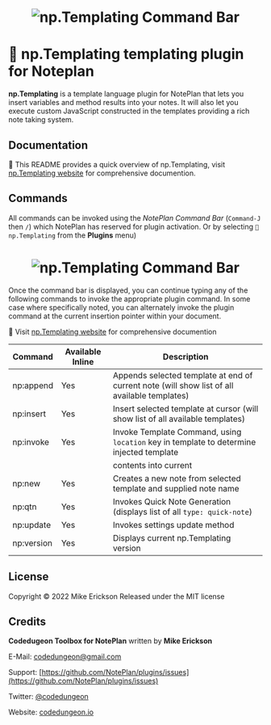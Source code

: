 <h1 align="center">
    <img src="docs/images/np-templating-logo-2.png" alt="np.Templating Command Bar" />
</h1>

# 🧩 np.Templating templating plugin for Noteplan

**np.Templating** is a template language plugin for NotePlan that lets you insert variables and method results into your notes. It will also let you execute custom JavaScript constructed in the templates providing a rich note taking system.

## Documentation
📖 This README provides a quick overview of np.Templating, visit [np.Templating website](https://nptemplating-docs.netlify.app/) for comprehensive documention.

## Commands
All commands can be invoked using the _NotePlan Command Bar_ (`Command-J` then ` / `) which NotePlan has reserved for plugin activation. Or by selecting `🧩 np.Templating` from the **Plugins** menu)

<h1 align="center">
    <img src="docs/images/command-bar-templating.png" alt="np.Templating Command Bar" />
</h1>

Once the command bar is displayed, you can continue typing any of the following commands to invoke the appropriate plugin command.  In some case where specifically noted, you can alternately invoke the plugin command at the current insertion pointer within your document.

📖 Visit [np.Templating website](https://nptemplating-docs.netlify.app/) for comprehensive documention

| Command                 | Available Inline | Description                                                                                        |
| ----------------------- | ----------------- | ------------------------------------------------------------------------------------------------- |
| np:append               | Yes               | Appends selected template at end of current note (will show list of all available templates)      |
| np:insert               | Yes               | Insert selected template at cursor (will show list of all available templates)                    |
| np:invoke               | Yes               | Invoke Template Command, using `location` key in template to determine injected template          |
|                         |                   | contents into current                                                                             |
| np:new                  | Yes               | Creates a new note from selected template and supplied note name                                  |
| np:qtn                  | Yes               | Invokes Quick Note Generation (displays list of all `type: quick-note`)                           |
| np:update               | Yes               | Invokes settings update method                                                                    |
| np:version              | Yes               | Displays current np.Templating version                                                            |

## License

Copyright &copy; 2022 Mike Erickson
Released under the MIT license

## Credits

**Codedugeon Toolbox for NotePlan** written by **Mike Erickson**

E-Mail: [codedungeon@gmail.com](mailto:codedungeon@gmail.com)

Support: [https://github.com/NotePlan/plugins/issues](https://github.com/NotePlan/plugins/issues)

Twitter: [@codedungeon](http://twitter.com/codedungeon)

Website: [codedungeon.io](http://codedungeon.io)
